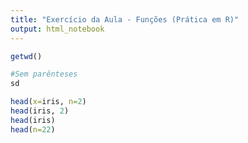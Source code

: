 ```yaml
---
title: "Exercício da Aula - Funções (Prática em R)"
output: html_notebook
---
```


```r
getwd()

#Sem parênteses
sd

head(x=iris, n=2)
head(iris, 2)
head(iris)
head(n=22)
```
